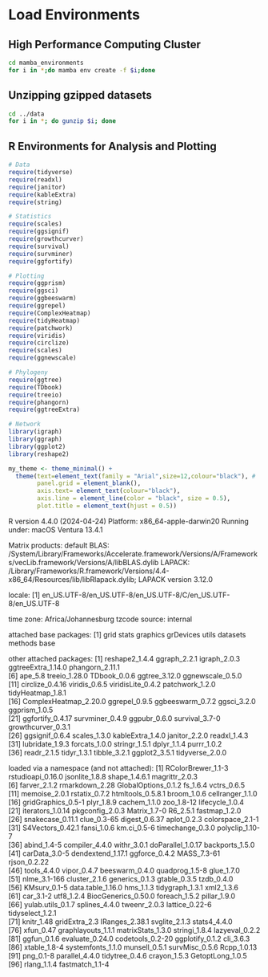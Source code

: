 # Load Environments

## High Performance Computing Cluster

```bash
cd mamba_environments
for i in *;do mamba env create -f $i;done
```

## Unzipping gzipped datasets

```bash
cd ../data
for i in *; do gunzip $i; done
```

## R Environments for Analysis and Plotting

```r
# Data
require(tidyverse)
require(readxl)
require(janitor)
require(kableExtra) 
require(string)

# Statistics
require(scales)
require(ggsignif)
require(growthcurver)
require(survival)
require(survminer)
require(ggfortify)

# Plotting
require(ggprism)
require(ggsci)
require(ggbeeswarm)
require(ggrepel)
require(ComplexHeatmap)
require(tidyHeatmap)
require(patchwork)
require(viridis)
require(circlize)
require(scales)
require(ggnewscale)

# Phylogeny
require(ggtree)
require(TDbook)
require(treeio)
require(phangorn)
require(ggtreeExtra)

# Network
library(igraph)
library(ggraph)
library(ggplot2)
library(reshape2)

my_theme <- theme_minimal() +
  theme(text=element_text(family = "Arial",size=12,colour="black"), #
        panel.grid = element_blank(),
        axis.text= element_text(colour="black"),
        axis.line = element_line(color = "black", size = 0.5),
        plot.title = element_text(hjust = 0.5))
```

R version 4.4.0 (2024-04-24)
Platform: x86_64-apple-darwin20
Running under: macOS Ventura 13.4.1

Matrix products: default
BLAS:   /System/Library/Frameworks/Accelerate.framework/Versions/A/Frameworks/vecLib.framework/Versions/A/libBLAS.dylib 
LAPACK: /Library/Frameworks/R.framework/Versions/4.4-x86_64/Resources/lib/libRlapack.dylib;  LAPACK version 3.12.0

locale:
[1] en_US.UTF-8/en_US.UTF-8/en_US.UTF-8/C/en_US.UTF-8/en_US.UTF-8

time zone: Africa/Johannesburg
tzcode source: internal

attached base packages:
[1] grid      stats     graphics  grDevices utils     datasets  methods   base     

other attached packages:
 [1] reshape2_1.4.4        ggraph_2.2.1          igraph_2.0.3          ggtreeExtra_1.14.0    phangorn_2.11.1      
 [6] ape_5.8               treeio_1.28.0         TDbook_0.0.6          ggtree_3.12.0         ggnewscale_0.5.0     
[11] circlize_0.4.16       viridis_0.6.5         viridisLite_0.4.2     patchwork_1.2.0       tidyHeatmap_1.8.1    
[16] ComplexHeatmap_2.20.0 ggrepel_0.9.5         ggbeeswarm_0.7.2      ggsci_3.2.0           ggprism_1.0.5        
[21] ggfortify_0.4.17      survminer_0.4.9       ggpubr_0.6.0          survival_3.7-0        growthcurver_0.3.1   
[26] ggsignif_0.6.4        scales_1.3.0          kableExtra_1.4.0      janitor_2.2.0         readxl_1.4.3         
[31] lubridate_1.9.3       forcats_1.0.0         stringr_1.5.1         dplyr_1.1.4           purrr_1.0.2          
[36] readr_2.1.5           tidyr_1.3.1           tibble_3.2.1          ggplot2_3.5.1         tidyverse_2.0.0      

loaded via a namespace (and not attached):
 [1] RColorBrewer_1.1-3  rstudioapi_0.16.0   jsonlite_1.8.8      shape_1.4.6.1       magrittr_2.0.3     
 [6] farver_2.1.2        rmarkdown_2.28      GlobalOptions_0.1.2 fs_1.6.4            vctrs_0.6.5        
[11] memoise_2.0.1       rstatix_0.7.2       htmltools_0.5.8.1   broom_1.0.6         cellranger_1.1.0   
[16] gridGraphics_0.5-1  plyr_1.8.9          cachem_1.1.0        zoo_1.8-12          lifecycle_1.0.4    
[21] iterators_1.0.14    pkgconfig_2.0.3     Matrix_1.7-0        R6_2.5.1            fastmap_1.2.0      
[26] snakecase_0.11.1    clue_0.3-65         digest_0.6.37       aplot_0.2.3         colorspace_2.1-1   
[31] S4Vectors_0.42.1    fansi_1.0.6         km.ci_0.5-6         timechange_0.3.0    polyclip_1.10-7    
[36] abind_1.4-5         compiler_4.4.0      withr_3.0.1         doParallel_1.0.17   backports_1.5.0    
[41] carData_3.0-5       dendextend_1.17.1   ggforce_0.4.2       MASS_7.3-61         rjson_0.2.22       
[46] tools_4.4.0         vipor_0.4.7         beeswarm_0.4.0      quadprog_1.5-8      glue_1.7.0         
[51] nlme_3.1-166        cluster_2.1.6       generics_0.1.3      gtable_0.3.5        tzdb_0.4.0         
[56] KMsurv_0.1-5        data.table_1.16.0   hms_1.1.3           tidygraph_1.3.1     xml2_1.3.6         
[61] car_3.1-2           utf8_1.2.4          BiocGenerics_0.50.0 foreach_1.5.2       pillar_1.9.0       
[66] yulab.utils_0.1.7   splines_4.4.0       tweenr_2.0.3        lattice_0.22-6      tidyselect_1.2.1   
[71] knitr_1.48          gridExtra_2.3       IRanges_2.38.1      svglite_2.1.3       stats4_4.4.0       
[76] xfun_0.47           graphlayouts_1.1.1  matrixStats_1.3.0   stringi_1.8.4       lazyeval_0.2.2     
[81] ggfun_0.1.6         evaluate_0.24.0     codetools_0.2-20    ggplotify_0.1.2     cli_3.6.3          
[86] xtable_1.8-4        systemfonts_1.1.0   munsell_0.5.1       survMisc_0.5.6      Rcpp_1.0.13        
[91] png_0.1-8           parallel_4.4.0      tidytree_0.4.6      crayon_1.5.3        GetoptLong_1.0.5   
[96] rlang_1.1.4         fastmatch_1.1-4    
